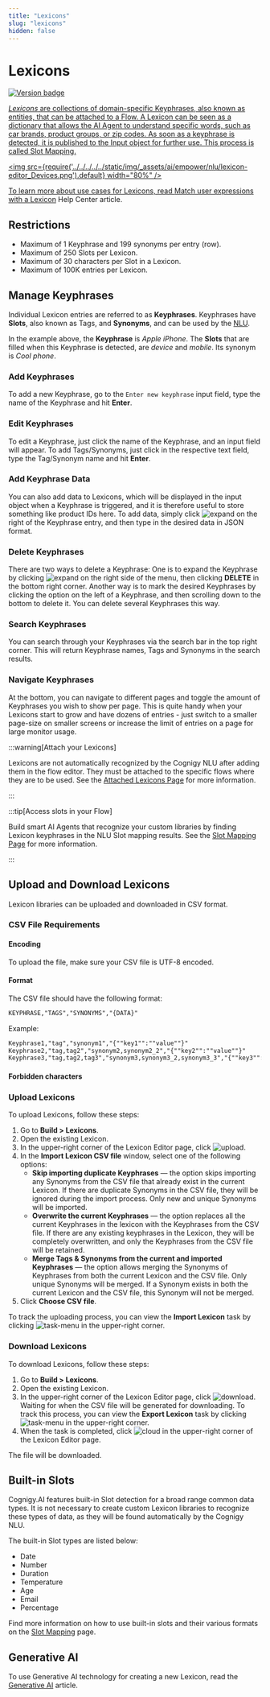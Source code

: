 ```yaml
---
title: "Lexicons"
slug: "lexicons"
hidden: false
---
```



# Lexicons

<a href="../../../../release-notes/4.52.mdx" /><img src="https://img.shields.io/badge/Updated in-v4.52-blue.svg" alt="Version badge" />

_Lexicons_ are collections of domain-specific Keyphrases, also known as entities, that can be attached to a Flow.
A Lexicon can be seen as a dictionary that allows the AI Agent to understand
specific words, such as car brands, product groups, or zip codes.
As soon as a keyphrase is detected, it is published to the Input object for further use. This process is called Slot Mapping.

<img src={require('../../../../../static/img/_assets/ai/empower/nlu/lexicon-editor_Devices.png').default} width="80%" />

To learn more about use cases for Lexicons, read [Match user expressions with a Lexicon](https://support.cognigy.com/hc/en-us/articles/360014776979-Match-user-expressions-with-a-Lexicon) Help Center article.

## Restrictions

- Maximum of 1 Keyphrase and 199 synonyms per entry (row).
- Maximum of 250 Slots per Lexicon.
- Maximum of 30 characters per Slot in a Lexicon.
- Maximum of 100K entries per Lexicon.

## Manage Keyphrases

Individual Lexicon entries are referred to as **Keyphrases**. Keyphrases have **Slots**, also known as Tags, and  **Synonyms**, and can be used by the [NLU](../../../empower/nlu/overview.mdx).

In the example above, the **Keyphrase** is *Apple iPhone*. The **Slots** that are filled when this Keyphrase is detected, are *device* and *mobile*. Its synonym is *Cool phone*.

### Add Keyphrases
To add a new Keyphrase, go to the `Enter new keyphrase` input field, type the name of the Keyphrase and hit **Enter**.

### Edit Keyphrases
To edit a Keyphrase, just click the name of the Keyphrase, and an input field will appear. To add Tags/Synonyms, just click in the respective text field, type the Tag/Synonym name and hit **Enter**.

### Add Keyphrase Data
You can also add data to Lexicons, which will be displayed in the input object when a Keyphrase is triggered, and it is therefore useful to store something like product IDs here. To add data, simply click ![expand](../../../../../static/img/_assets/icons/expand.svg) on the right of the Keyphrase entry, and then type in the desired data in JSON format.

### Delete Keyphrases
There are two ways to delete a Keyphrase: One is to expand the Keyphrase by clicking ![expand](../../../../../static/img/_assets/icons/expand.svg) on the right side of the menu, then clicking **DELETE** in the bottom right corner. Another way is to mark the desired Keyphrases by clicking the option on the left of a Keyphrase, and then scrolling down to the bottom to delete it. You can delete several Keyphrases this way.

### Search Keyphrases
You can search through your Keyphrases via the search bar in the top right corner. This will return Keyphrase names, Tags and Synonyms in the search results.

### Navigate Keyphrases

At the bottom, you can navigate to different pages and toggle the amount of Keyphrases you wish to show per page. This is quite handy when your Lexicons start to grow and have dozens of entries - just switch to a smaller page-size on smaller screens or increase the limit of entries on a page for large monitor usage.

:::warning[Attach your Lexicons]

  Lexicons are not automatically recognized by the Cognigy NLU after adding them in the flow editor. They must be attached to the specific flows where they are to be used. See the [Attached Lexicons Page](../../../empower/nlu/attachments/attached-lexicons.mdx) for more information.

:::


:::tip[Access slots in your Flow]

  Build smart AI Agents that recognize your custom libraries by finding Lexicon keyphrases in the NLU Slot mapping results. See the [Slot Mapping Page](../../../empower/nlu/slots-and-lexicons/slots.mdx) for more information.

:::


## Upload and Download Lexicons

Lexicon libraries can be uploaded and downloaded in CSV format.

### CSV File Requirements

#### Encoding

To upload the file, make sure your CSV file is UTF-8 encoded.

#### Format

The CSV file should have the following format:

```txt
KEYPHRASE,"TAGS","SYNONYMS","{DATA}"
```

Example:

```txt
Keyphrase1,"tag","synonym1","{""key1"":""value""}"
Keyphrase2,"tag,tag2","synonym2,synonym2_2","{""key2"":""value""}"
Keyphrase3,"tag,tag2,tag3","synonym3,synonym3_2,synonym3_3","{""key3"":""value""}"
```
#### Forbidden characters

<forbiddenCharacters />

### Upload Lexicons

To upload Lexicons, follow these steps:

1. Go to **Build > Lexicons**.
2. Open the existing Lexicon.
3. In the upper-right corner of the Lexicon Editor page, click ![upload](../../../../../static/img/_assets/icons/upload.svg).
4. In the **Import Lexicon CSV file** window, select one of the following options:
    - **Skip importing duplicate Keyphrases** — the option skips importing any Synonyms from the CSV file that already exist in the current Lexicon. If there are duplicate Synonyms in the CSV file, they will be ignored during the import process. Only new and unique Synonyms will be imported.
    - **Overwrite the current Keyphrases** — the option replaces all the current Keyphrases in the lexicon with the Keyphrases from the CSV file. If there are any existing keyphrases in the Lexicon, they will be completely overwritten, and only the Keyphrases from the CSV file will be retained.
    - **Merge Tags & Synonyms from the current and imported Keyphrases** — the option allows merging the Synonyms of Keyphrases from both the current Lexicon and the CSV file. Only unique Synonyms will be merged. If a Synonym exists in both the current Lexicon and the CSV file, this Synonym will not be merged.
5. Click **Choose CSV file**.

To track the uploading process, you can view the **Import Lexicon** task by clicking ![task-menu](../../../../../static/img/_assets/icons/task-menu.svg) in the upper-right corner.

### Download Lexicons

To download Lexicons, follow these steps:

1. Go to **Build > Lexicons**.
2. Open the existing Lexicon.
3. In the upper-right corner of the Lexicon Editor page, click ![download](../../../../../static/img/_assets/icons/download.svg). Waiting for when the CSV file will be generated for downloading. To track this process, you can view the **Export Lexicon** task by clicking ![task-menu](../../../../../static/img/_assets/icons/task-menu.svg) in the upper-right corner.
4. When the task is completed, click ![cloud](../../../../../static/img/_assets/icons/cloud.svg) in the upper-right corner of the Lexicon Editor page.

The file will be downloaded.

## Built-in Slots

Cognigy.AI features built-in Slot detection for a broad range common data types. It is not necessary to create custom Lexicon libraries to recognize these types of data, as they will be found automatically by the Cognigy NLU.

The built-in Slot types are listed below:

- Date
- Number
- Duration
- Temperature
- Age
- Email
- Percentage

Find more information
on how to use built-in slots and their various formats on the [Slot Mapping](../../../empower/nlu/slots-and-lexicons/slots.mdx) page.

## Generative AI

To use Generative AI technology for creating a new Lexicon, read the [Generative AI](../../../empower/generative-ai.mdx#generate-lexicons) article.
